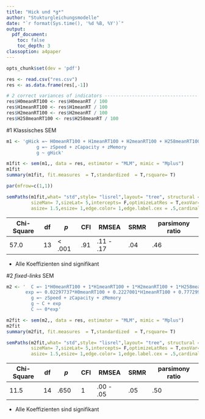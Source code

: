 ```yaml
---
title: "Hick und *g*"
author: "Stukturgleichungsmodelle"
date: "`r format(Sys.time(), '%d %B, %Y')`"
output:
  pdf_document:
    toc: false
    toc_depth: 3
classoption: a4paper
---
```


```r
opts_chunk$set(dev = 'pdf')
```

```r
res <- read.csv("res.csv")
res <- as.data.frame(res[,-1])

# 2 correct variances of indicators ----------------------------------
res$H0meanRT100 <- res$H0meanRT / 100
res$H1meanRT100 <- res$H1meanRT / 100
res$H2meanRT100 <- res$H2meanRT / 100
res$H258meanRT100 <- res$H258meanRT / 100
```


#1 Klassisches SEM
```r
m1 <- 'gHick =~ H0meanRT100 + H1meanRT100 + H2meanRT100 + H258meanRT100
           g =~ zSpeed + zCapacity + zMemory
           g ~ gHick'

m1fit <- sem(m1,, data = res, estimator = "MLM", mimic = "Mplus")
m1fit
summary(m1fit, fit.measures  = T,standardized  = T,rsquare= T)

par(mfrow=c(1,1))
```

```r
semPaths(m1fit,what= "std",style= "lisrel",layout= "tree", structural = F,cut= .60,residScale= 7,
         sizeMan= 7,sizeLat= 5,intercepts= F,optimizeLatRes = T,exoVar= T,nCharNodes= 0,
         asize= 1.5,esize= 1,edge.color= 1,edge.label.cex = .5,cardinal= F,nDigits= 3,rotation= 2)
```

Chi-Square | df   |     *p* | CFI |   RMSEA   | SRMR | parsimony ratio |
---------- | ---- | ------- | --- | --------- | ---- | --------------- |
      57.0 |  13  |  < .001 | .91 | .11 - .17 | .04  |             .46 |

* Alle Koeffizienten sind signifikant

\pagebreak

#2 *fixed-links* SEM
```r
m2 <- '  C =~ 1*H0meanRT100 + 1*H1meanRT100 + 1*H2meanRT100 + 1*H258meanRT100
       exp =~ 0.02297737*H0meanRT100 + 0.2227001*H1meanRT100 + 0.7772999*H2meanRT100 +                                  0.9770226*H258meanRT100
         g =~ zSpeed + zCapacity + zMemory
         g ~ C + exp
         C ~~ 0*exp'

m2fit <- sem(m2,, data = res, estimator = "MLM", mimic = "Mplus")
m2fit
summary(m2fit, fit.measures  = T,standardized  = T,rsquare= T)
```

```r
semPaths(m2fit,what= "std",style= "lisrel",layout= "tree", structural = F,cut= .60,residScale= 7,
         sizeMan= 7,sizeLat= 5,intercepts= F,optimizeLatRes = T,exoVar= T,nCharNodes= 0,
         asize= 1.5,esize= 1,edge.color= 1,edge.label.cex = .5,cardinal= F,nDigits= 3,rotation= 2)
```

Chi-Square | df   |     *p* | CFI |   RMSEA   | SRMR | parsimony ratio |
---------- | ---- | ------- | --- | --------- | ---- | --------------- |
      11.5 |  14  |    .650 |   1 | .00 - .05 | .05  |             .50 |

* Alle Koeffizienten sind signifikant






